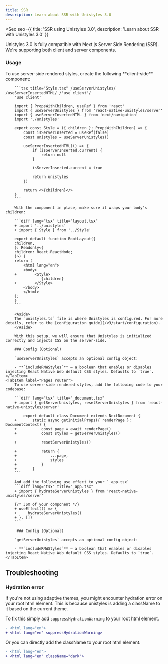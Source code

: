 ```yaml
---
title: SSR
description: Learn about SSR with Unistyles 3.0
---
```



<Seo
    seo={{
        title: 'SSR using Unistyles 3.0',
        description: 'Learn about SSR with Unistyles 3.0'
    }}
>

Unistyles 3.0 is fully compatible with Next.js Server Side Rendering (SSR). We're supporting both client and server components.

### Usage

<Tabs>
    <TabItem label="App router">
        To use server-side rendered styles, create the following **client-side** component:

        ```tsx title="Style.tsx" /useServerUnistyles/ /useServerInsertedHTML/ /'use client'/
        'use client'

        import { PropsWithChildren, useRef } from 'react'
        import { useServerUnistyles } from 'react-native-unistyles/server'
        import { useServerInsertedHTML } from 'next/navigation'
        import './unistyles'

        export const Style = ({ children }: PropsWithChildren) => {
            const isServerInserted = useRef(false)
            const unistyles = useServerUnistyles()

            useServerInsertedHTML(() => {
                if (isServerInserted.current) {
                    return null
                }

                isServerInserted.current = true

                return unistyles
            })

            return <>{children}</>
        }
        ```

        With the component in place, make sure it wraps your body's children:

        ```diff lang="tsx" title="layout.tsx"
        + import '../unistyles'
        + import { Style } from '../Style'

        export default function RootLayout({
        children,
        }: Readonly<{
        children: React.ReactNode;
        }>) {
        return (
            <html lang="en">
            <body>
        +        <Style>
                    {children}
        +        </Style>
            </body>
            </html>
        );
        }
        ```

        <Aside>
        The `unistyles.ts` file is where Unistyles is configured. For more details, refer to the [configuration guide](/v3/start/configuration).
        </Aside>

        With this setup, we will ensure that Unistyles is initialized correctly and injects CSS on the server-side.

        ### Config (Optional)

        `useServerUnistyles` accepts an optional config object:

        - **`includeRNWStyles`** – a boolean that enables or disables injecting React Native Web default CSS styles. Defaults to `true`.
    </TabItem>
    <TabItem label="Pages router">
        To use server-side rendered styles, add the following code to your codebase:

        ```diff lang="tsx" title="_document.tsx"
        + import { getServerUnistyles, resetServerUnistyles } from 'react-native-unistyles/server'

            export default class Document extends NextDocument {
        +       static async getInitialProps({ renderPage }: DocumentContext) {
        +           const page = await renderPage()
        +           const styles = getServerUnistyles()

        +           resetServerUnistyles()

        +           return {
        +               ...page,
        +               styles
        +           }
        +       }
        ```

        And add the following use effect to your `_app.tsx`
        ```diff lang="tsx" title="_app.tsx"
        + import { hydrateServerUnistyles } from 'react-native-unistyles/server'

        {/* JSX of your component */}
        + useEffect(() => {
        +     hydrateServerUnistyles()
        + }, [])
        ```

         ### Config (Optional)

        `getServerUnistyles` accepts an optional config object:

        - **`includeRNWStyles`** – a boolean that enables or disables injecting React Native Web default CSS styles. Defaults to `true`.
    </TabItem>
</Tabs>


</Seo>

## Troubleshooting

### Hydration error

If you're not using adaptive themes, you might encounter hydration error on your root html element.
This is because unistyles is adding a className to it based on the current theme.

To fix this simply add `suppressHydrationWarning` to your root html element.

```diff lang="tsx" title="layout.tsx"
- <html lang="en">
+ <html lang="en" suppressHydrationWarning>
```

Or you can directly add the className to your root html element.

```diff lang="tsx" title="layout.tsx"
- <html lang="en">
+ <html lang="en" className="dark">
```
